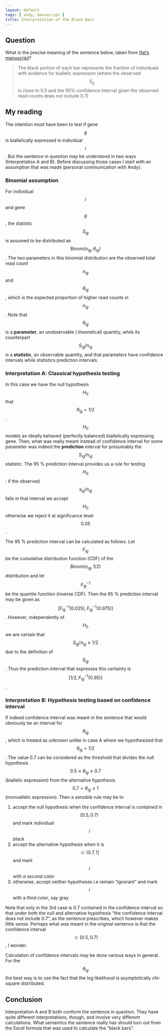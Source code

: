 ```yaml
---
layout: default
tags: [ andy, manuscript ]
title: Interpretation of the Black Bars
---
```


## Question

What is the precise meaning of the sentence below, taken from [Ifat's manuscript][ifat]?

>The black portion of each bar represents the fraction of individuals with evidence for biallelic expression (where the observed $$S_g$$ is close to 0.5 and the 95% confidence interval given the observed read counts does not include 0.7)

## My reading

The intention must have been to test if gene $$g$$ is biallelically expressed in individual $$i$$.  But the sentence in question may be understood in two ways (Interpretation A and B).  Before discussing those cases I start with an assumption that was made (personal communication with Andy).

### Binomial assumption

For individual $$i$$ and gene $$g$$, the statistic $$S_{ig}$$ is assumed to be distributed as $$\mathrm{Binom}(n_{ig}, \theta_{ig})$$.  The two parameters in this binomial distribution are the observed total read count $$n_{ig}$$ and $$\theta_{ig}$$, which is the expected proportion of higher read counts in $$n_{ig}$$.  Note that  $$\theta_{ig}$$ is a **parameter**, an unobservable ( theoretical) quantity, while its counterpart $$S_{ig} / n_{ig}$$ is a **statistic**, an observable quantity, and that parameters have confidence intervals while statistics prediction intervals.

### Interpretation A: Classical hypothesis testing

In this case we have the null hypothesis $$H_0$$ that $$\theta_{ig} = 1/2$$.  $$H_0$$ models an ideally behaved (perfectly balanced) biallelically expressing gene.  Then, what was really meant instead of confidence interval for some parameter was indeed the **prediction** interval for presumably the $$S_{ig}/n_{ig}$$ statistic.  The 95 % prediction interval provides us a rule for testing $$H_0$$: if the observed $$s_{ig}/n_{ig}$$ falls in that interval we accept $$H_0$$ otherwise we reject it at significance level $$0.05$$.

The 95 % prediction interval can be calculated as follows. Let $$F_{ig}$$ be the cumulative distribution function (CDF) of the $$\mathrm{Binom}(n_{ig}, 1/2)$$ distribution and let  $$F_{ig}^{-1}$$ be the quantile function (inverse CDF).  Then the 95 % prediction interval may be given as $$[F_{ig}^{-1}(0.025), F_{ig}^{-1}(0.975)]$$.  However, independently of $$H_0$$ we are certain that $$S_{ig}/n_{ig}\ge 1/2$$ due to the definition of $$S_{ig}$$.  Thus the prediction interval that expresses this certainty is $$[1/2, F_{ig}^{-1}(0.95)]$$.

### Interpretation B: Hypothesis testing based on confidence interval

If indeed confidence interval was meant in the sentence that would obviously be an interval for $$\theta_{ig}$$, which is treated as unknown unlike in case A where we hypothesized that $$\theta_{ig} = 1/2$$.  The value 0.7 can be considered as the threshold that divides the null hypothesis $$0.5 \le \theta_{ig} \le 0.7$$ (biallelic expression) from the alternative hypothesis $$0.7 < \theta_{ig} \le 1$$ (monoallelic expression).  Then a sensible rule may be to

1. accept the null hypothesis when the confidence interval is contained in $$[0.5, 0.7)$$ and mark individual $$i$$ *black*
2. accept the alternative hypothesis when it is $$\subset (0.7, 1]$$ and mark $$i$$ with *a second color*
3. otherwise, accept neither hypotheses i.e remain "ignorant" and mark $$i$$ with a *third color*, say gray

Note that only in the 3rd case is 0.7 contained in the confidence interval so that under both the null and alternative hypothesis "the confidence interval does not include 0.7", as the sentence prescribes, which however makes little sense.  Perhaps what was meant in the original sentence is that the confidence interval $$\subset [0.5, 0.7)$$, I wonder.

Calculation of confidence intervals may be done various ways in general.  For the $$\theta_{ig}$$ the best way is to use the fact that the log likelihood is asymptotically chi-square distributed.

## Conclusion

Interpretation A and B both conform the sentence in question.  They have quite different interpretations, though, and involve very different calculations.  What semantics the sentence really has should turn out from the Excel formula that was used to calculate the "black bars".

[ifat]: https://docs.google.com/document/d/1cWd4UH98SJR5lihDihC0ZO-C_A1-8MQ5COcixxCLzHE/edit
